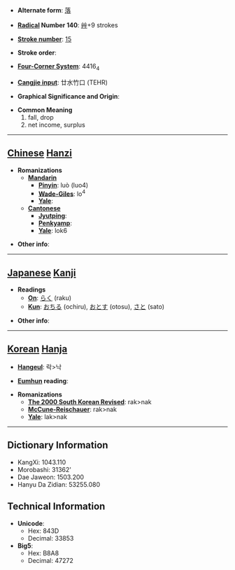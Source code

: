 * '''Alternate form''': [[落]]

* '''[[Wiktionary:Chinese radical index| Radical]] Number 140''': [[Wiktionary:Chinese radical index 艸|艸]]+9 strokes

* '''[[Wiktionary:Chinese total strokes index|Stroke number]]''': [[Wiktionary:Chinese total strokes index 15|15]]

* '''Stroke order''': 

* '''[[Wiktionary:Chinese four corner index|Four-Corner System]]''': 4416<sub>4</sub>

* '''[[Wiktionary:Chinese Cangjie index|Cangjie input]]''': 廿水竹口 (TEHR)

* '''Graphical Significance and Origin''': 

* '''Common Meaning'''
*#fall, drop
*# net income, surplus


----

== [[Chinese]] [[Hanzi]] ==

* '''Romanizations'''
** '''[[Mandarin]]'''
*** '''[[Pinyin]]''': luò (luo4)
*** '''[[Wade-Giles]]''': lo<sup>4</sup>
*** '''[[Yale]]''': 
** '''[[Cantonese]]'''
*** '''[[Jyutping]]''':
*** '''[[Penkyamp]]''': 
*** '''[[Yale]]''': lok6

* '''Other info''': 

----

== [[Japanese]] [[Kanji]] ==

* '''Readings'''
** '''[[On]]''': [[らく]] (raku)
** '''[[Kun]]''': [[おちる]] (ochiru), [[おとす]] (otosu), [[さと]] (sato)

* '''Other info''':  

----

== [[Korean]] [[Hanja]] ==

* '''[[Hangeul]]''': 락>낙

* '''[[Eumhun]] reading''': 

* '''Romanizations'''
** '''[[The 2000 South Korean Revised Romanization|The 2000 South Korean Revised]]''': rak>nak
** '''[[McCune-Reischauer]]''': rak>nak
** '''[[Yale]]''': lak>nak

----

== Dictionary Information ==

* KangXi: 1043.110
* Morobashi: 31362'
* Dae Jaweon: 1503.200
* Hanyu Da Zidian: 53255.080

== Technical Information ==

* '''Unicode''':
** Hex: 843D
** Decimal: 33853
* '''Big5''':
** Hex: B8A8
** Decimal: 47272